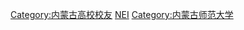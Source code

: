 [[Category:内蒙古高校校友|Category:内蒙古高校校友]]
[[Category:中華人民共和國師範大學校友|NEI]]
[[Category:内蒙古师范大学|Category:内蒙古师范大学]]